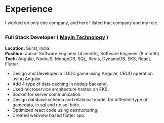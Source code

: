 # Experience

I worked on only one company, and here I listed that company and my role.

##

### Full Stack Developer ( [Mayin Technology](https://mayintechnologies.com) )

**Location:** Surat, India
\
**Position:** Junior Software Engineer (4 month), Software Engineer (8 month)
\
**Tech:** Angular, NodeJS, MongoDB, SQL, Redis, DynamoDB, EKS, React, Flutter.

- Design and Developed a LUDO game using Angular, CRUD operation using Angular.
- Add 4 type of data caching in nodejs backend.
- Used microservice architecture hosted on EKS.
- Socket for server communication.
- Design database schema and relational model for different type of gamedata, in sql and no sql both.
- Optimized react code using destructuring.
- Created webview based flutter app.